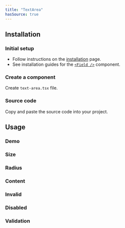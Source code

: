 ```yaml
---
title: "TextArea"
hasSource: true
---
```


## Installation

<Steps>

### Initial setup

- Follow instructions on the [installation](/docs/overview/installation) page.
- See installation guides for the [`<Field />`](/docs/components/field) component.

### Create a component

Create `text-area.tsx` file.

### Source code

Copy and paste the source code into your project.

</Steps>

## Usage

### Demo

<ComponentPreview slug="textArea/demo" />

### Size

<ComponentPreview slug="textArea/size" />

### Radius

<ComponentPreview slug="textArea/size" />

### Content

<ComponentPreview slug="textArea/content" />

### Invalid

<ComponentPreview slug="textArea/invalid" />

### Disabled

<ComponentPreview slug="textArea/disabled" />

### Validation

<ComponentPreview slug="textArea/validation" />
